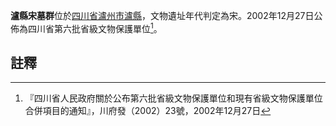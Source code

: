 {{msg:四川省文物保護單位
|名稱 = [[瀘縣宋墓群|瀘縣宋墓群]]-岩灣墓群
|編號 = 18
|圖片 = 
|級別 = S6
|分類 = 
|時代 = [[宋代|宋代]]
|地点 = [[四川省|四川省]][[瀘州市|瀘州市]][[瀘縣|瀘縣]][[青龍鎮|青龍鎮]]、[[喻寺鎮|喻寺鎮]]、[[龍腦橋鎮|龍腦橋鎮]]、[[奇峰鎮|奇峰鎮]]、[[兆雅鎮|兆雅鎮]]
|坐標 =
|登錄 = 2002年12月27日
}}
'''瀘縣宋墓群'''位於[[四川省|四川省]][[瀘州市|瀘州市]][[瀘縣|瀘縣]]，文物遺址年代判定為宋。2002年12月27日公佈為四川省第六批省級文物保護單位<ref>『四川省人民政府關於公布第六批省級文物保護單位和現有省級文物保護單位合併項目的通知』，川府發（2002）23號，2002年12月27日</ref>。

==註釋==
{{reflist}}
{{文物保護單位小作品}}
